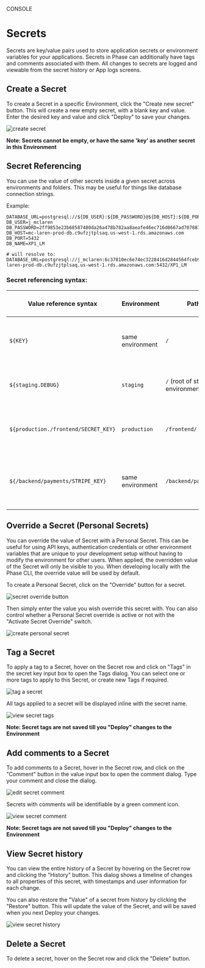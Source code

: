 

<Tag variant="small">CONSOLE</Tag>

# Secrets

Secrets are key/value pairs used to store application secrets or environment variables for your applications. Secrets in Phase can additionally have tags and comments associated with them. All changes to secrets are logged and viewable from the secret history or App logs screens.

## Create a Secret

To create a Secret in a specific Environment, click the "Create new secret" button. This will create a new empty secret, with a blank key and value. Enter the desired key and value and click "Deploy" to save your changes.

![create secret](/assets/images/console/secrets/secret-create.png)

**Note: Secrets cannot be empty, or have the same 'key' as another secret in this Environment**

## Secret Referencing

You can use the value of other secrets inside a given secret across environments and folders. This may be useful for things like database connection strings.

Example:

```fish
DATABASE_URL=postgresql://${DB_USER}:${DB_PASSWORD}@${DB_HOST}:${DB_PORT}/${DB_NAME}
DB_USER=j_mclaren
DB_PASSWORD=2ff9853e23b68587480da26a478b782aa8aeafe46ec716d0667ad7078870c345
DB_HOST=mc-laren-prod-db.c9ufzjtplsaq.us-west-1.rds.amazonaws.com
DB_PORT=5432
DB_NAME=XP1_LM

# will resolve to:
DATABASE_URL=postgresql://j_mclaren:6c37810ec6e74ec3228416d2844564fceb99ebd94b29f4334c244db011630b0e@mc-laren-prod-db.c9ufzjtplsaq.us-west-1.rds.amazonaws.com:5432/XP1_LM
```

### Secret referencing syntax:

| Value reference syntax | Environment | Path | Secret Key Being Referenced | Description |
| ---------------------- | ----------- | ---- | --------------------------- | ----------- |
| `${KEY}` | same environment | `/` | KEY | Local reference in the same environment and path root (/). |
| `${staging.DEBUG}` | `staging` | `/` (root of staging environment) | DEBUG | Cross-environment reference to a secret at the root (/). |
| `${production./frontend/SECRET_KEY}` | `production` | `/frontend/` | SECRET_KEY | Cross-environment reference to a secret in a specific path. |
| `${/backend/payments/STRIPE_KEY}` | same environment | `/backend/payments/` | STRIPE_KEY | Local reference with a specified path within the same environment. |

## Override a Secret (Personal Secrets)

You can override the value of Secret with a Personal Secret. This can be useful for using API keys, authentication credentials or other environment variables that are unique to your development setup without having to modify the environment for other users.
When applied, the overridden value of the Secret will only be visible to you.
When developing locally with the Phase CLI, the override value will be used by default.

To create a Personal Secret, click on the "Override" button for a secret.

![secret override button](/assets/images/console/secrets/personal-secret-button.png)

Then simply enter the value you wish override this secret with. You can also control whether a Personal Secret override is active or not with the "Activate Secret Override" switch.

![create personal secret](/assets/images/console/secrets/personal-secret-create.png)

## Tag a Secret

To apply a tag to a Secret, hover on the Secret row and click on "Tags" in the secret key input box to open the Tags dialog.
You can select one or more tags to apply to this Secret, or create new Tags if required.

![tag a secret](/assets/images/console/secrets/secret-tags-edit.png)

All tags applied to a secret will be displayed inline with the secret name.

![view secret tags](/assets/images/console/secrets/secret-tags-display.png)

**Note: Secret tags are not saved till you "Deploy" changes to the Environment**

## Add comments to a Secret

To add comments to a Secret, hover in the Secret row, and click on the "Comment" button in the value input box to open the comment dialog. Type your comment and close the dialog.

![edit secret comment](/assets/images/console/secrets/secret-comment-edit.png)

Secrets with comments will be identifiable by a green comment icon.

![view secret comment](/assets/images/console/secrets/secret-comment-display.png)

**Note: Secret tags are not saved till you "Deploy" changes to the Environment**

## View Secret history

You can view the entire history of a Secret by hovering on the Secret row and clicking the "History" button.
This dialog shows a timeline of changes to all properties of this secret, with timestamps and user information for each change.

You can also restore the "Value" of a secret from history by clicking the "Restore" button. This will update the value of the Secret, and will be saved when you next Deploy your changes.

![view secret history](/assets/images/console/secrets/secret-history-restore.png)

## Delete a Secret

To delete a secret, hover on the Secret row and click the "Delete" button.
